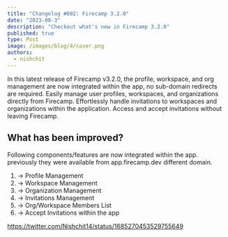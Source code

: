 ```yaml
---
title: "Changelog #002: Firecamp 3.2.0"
date: "2023-08-3"
description: "Checkout what's new in Firecamp 3.2.0"
published: true
type: Post
image: /images/blog/4/cover.png
authors:
  - nishchit
---
```


In this latest release of Firecamp v3.2.0, the profile, workspace, and org management are now integrated within the app, no sub-domain redirects are required. Easily manage user profiles, workspaces, and organizations directly from Firecamp. Effortlessly handle invitations to workspaces and organizations within the application. Access and accept invitations without leaving Firecamp.


## What has been improved?
Following components/features are now integrated within the app. previously they were available from app.firecamp.dev different domain. 

1. → Profile Management
2. → Workspace Management
3. → Organization Management
4. → Invitations Management
5. → Org/Workspace Members List
6. → Accept Invitations within the app

https://twitter.com/Nishchit14/status/1685270453529755649
